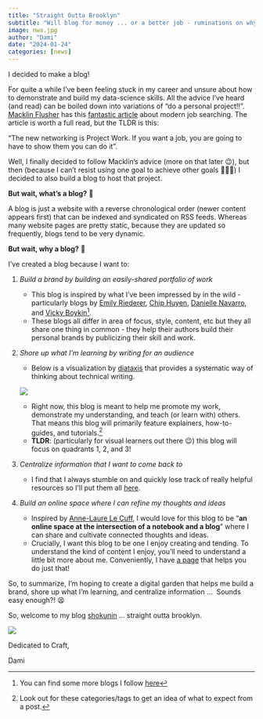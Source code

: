 ```yaml
---
title: "Straight Outta Brooklyn"
subtitle: "Will blog for money ... or a better job - ruminations on why this exists"
image: nwa.jpg
author: "Dami"
date: "2024-01-24"
categories: [news]
---
```


I decided to make a blog!

For quite a while I’ve been feeling stuck in my career and unsure about how to demonstrate and build my data-science skills. All the advice I’ve heard (and read) can be boiled down into variations of “do a personal project!!”. [Macklin Flusher](https://medium.com/@macklinfluehr) has this [fantastic article](https://medium.com/@macklinfluehr/the-modern-job-search-hasnt-gotten-harder-47148b6bd479) about modern job searching. The article is worth a full read, but the TLDR is this:

::: {.callout-note appearance="minimal" icon="false"}
“The new networking is Project Work. If you want a job, you are going to have to show them you can do it”.
:::

Well, I finally decided to follow Macklin’s advice (more on that later 😉), but then (because I can’t resist using one goal to achieve other goals 🤦🏾‍♂️) I decided to also build a blog to host that project. 

**But wait, what’s a blog?** 🤔

A blog is just a website with a reverse chronological order (newer content appears first) that can be indexed and syndicated on RSS feeds. Whereas many website pages are pretty static, because they are updated so frequently, blogs tend to be very dynamic.

**But wait, why a blog?** 🧐

I've created a blog because I want to:

1.  *Build a brand by building an easily-shared portfolio of work*

    -   This blog is inspired by what I’ve been impressed by in the wild - particularly blogs by [Emily Riederer](https://emilyriederer.netlify.app), [Chip Huyen](https://huyenchip.com), [Danielle Navarro](https://djnavarro.net), and [Vicky Boykin](https://vickiboykis.com)[^1].
    -   These blogs all differ in area of focus, style, content, etc but they all share one thing in common - they help their authors build their personal brands by publicizing their skill and work.

2.  *Shore up what I’m learning by writing for an audience*

    -   Below is a visualization by [diataxis](https://diataxis.fr/#) that provides a systematic way of thinking about technical writing.

    ![](diataxis.png)

    -   Right now, this blog is meant to help me promote my work, demonstrate my understanding, and teach (or learn with) others. That means this blog will primarily feature explainers, how-to-guides, and tutorials.[^2]
    -   **TLDR**: (particularly for visual learners out there 😉) this blog will focus on quadrants 1, 2, and 3! 

3.  *Centralize information that I want to come back to*

    -   I find that I always stumble on and quickly lose track of really helpful resources so I’ll put them all [here](../../lists.qmd).

4.  *Build an online space where I can refine my thoughts and ideas*

    -   Inspired by [Anne-Laure Le Cuff](https://nesslabs.com/digital-garden-set-up), I would love for this blog to be “**an online space at the intersection of a notebook and a blog**” where I can share and cultivate connected thoughts and ideas.
    -   Crucially, I want this blog to be one I enjoy creating and tending. To understand the kind of content I enjoy, you’ll need to understand a little bit more about me. Conveniently, I have [a page](../../about.qmd) that helps you do just that!

[^1]: You can find some more blogs I follow [here](../../lists/blogs/index.qmd)

[^2]: Look out for these categories/tags to get an idea of what to expect from a post.

So, to summarize, I’m hoping to create a digital garden that helps me build a brand, shore up what I’m learning, and centralize information …  Sounds easy enough?! 😫

So, welcome to my blog [shokunin](../../index.qmd) ... straight outta brooklyn.

![](nwa.jpg)

Dedicated to Craft,

Dami
